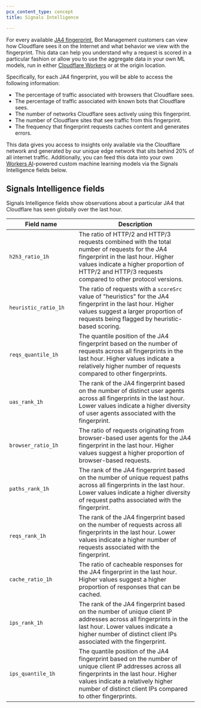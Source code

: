```yaml
---
pcx_content_type: concept
title: Signals Intelligence

---
```



For every available [JA4 fingerprint](/bots/concepts/ja3-ja4-fingerprint/), Bot Management customers can view how Cloudflare sees it on the Internet and what behavior we view with the fingerprint. This data can help you understand why a request is scored in a particular fashion or allow you to use the aggregate data in your own ML models, run in either [Cloudflare Workers](/workers/) or at the origin location.

Specifically, for each JA4 fingerprint, you will be able to access the following information:

* The percentage of traffic associated with browsers that Cloudflare sees.
* The percentage of traffic associated with known bots that Cloudflare sees.
* The number of networks Cloudflare sees actively using this fingerprint.
* The number of Cloudflare sites that see traffic from this fingerprint.
* The frequency that fingerprint requests caches content and generates errors.

This data gives you access to insights only available via the Cloudflare network and generated by our unique edge network that sits behind 20% of all internet traffic. Additionally, you can feed this data into your own [Workers AI](/workers-ai/)-powered custom machine learning models via the Signals Intelligence fields below.
## Signals Intelligence fields

Signals Intelligence fields show observations about a particular JA4 that Cloudflare has seen globally over the last hour.

| <div style="width:170px">Field name</div> | Description                                                                                                                                                                                                                                       |
| ----------------------------------------- | ------------------------------------------------------------------------------------------------------------------------------------------------------------------------------------------------------------------------------------------------- |
| `h2h3_ratio_1h`                           | The ratio of HTTP/2 and HTTP/3 requests combined with the total number of requests for the JA4 fingerprint in the last hour. Higher values indicate a higher proportion of HTTP/2 and HTTP/3 requests compared to other protocol versions.        |
| `heuristic_ratio_1h`                      | The ratio of requests with a `scoreSrc` value of "heuristics" for the JA4 fingerprint in the last hour. Higher values suggest a larger proportion of requests being flagged by heuristic-based scoring.                                           |
| `reqs_quantile_1h`                        | The quantile position of the JA4 fingerprint based on the number of requests across all fingerprints in the last hour. Higher values indicate a relatively higher number of requests compared to other fingerprints.                              |
| `uas_rank_1h`                             | The rank of the JA4 fingerprint based on the number of distinct user agents across all fingerprints in the last hour. Lower values indicate a higher diversity of user agents associated with the fingerprint.                                    |
| `browser_ratio_1h`                        | The ratio of requests originating from browser-based user agents for the JA4 fingerprint in the last hour. Higher values suggest a higher proportion of browser-based requests.                                                                   |
| `paths_rank_1h`                           | The rank of the JA4 fingerprint based on the number of unique request paths across all fingerprints in the last hour. Lower values indicate a higher diversity of request paths associated with the fingerprint.                                  |
| `reqs_rank_1h`                            | The rank of the JA4 fingerprint based on the number of requests across all fingerprints in the last hour. Lower values indicate a higher number of requests associated with the fingerprint.                                                      |
| `cache_ratio_1h`                          | The ratio of cacheable responses for the JA4 fingerprint in the last hour. Higher values suggest a higher proportion of responses that can be cached.                                                                                             |
| `ips_rank_1h`                             | The rank of the JA4 fingerprint based on the number of unique client IP addresses across all fingerprints in the last hour. Lower values indicate a higher number of distinct client IPs associated with the fingerprint.                         |
| `ips_quantile_1h`                         | The quantile position of the JA4 fingerprint based on the number of unique client IP addresses across all fingerprints in the last hour. Higher values indicate a relatively higher number of distinct client IPs compared to other fingerprints. |

<Render file="signals-intelligence-and-ja4" />
